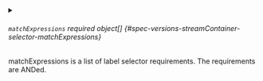 

<PartialMatchLabels />



<details className="config-field" data-expandable="true">
<summary>

###### `matchExpressions` <span className="config-field-required" data-required="false">required</span> <span className="config-field-type">object[]</span> <span className="config-field-default"></span> <span className="config-field-enum"></span> {#spec-versions-streamContainer-selector-matchExpressions}

matchExpressions is a list of label selector requirements. The requirements are ANDed.

</summary>

<PartialMatchExpressionsreference />


</details>

